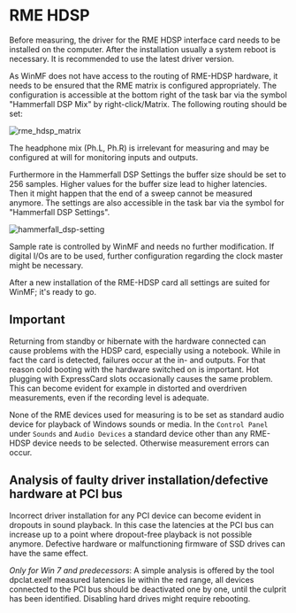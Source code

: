 # RME HDSP

Before measuring, the driver for the RME HDSP interface card needs to be installed on the computer. After the installation usually a system reboot is necessary. It is recommended to use the latest driver version.

As WinMF does not have access to the routing of RME-HDSP hardware, it needs to be ensured that the RME matrix is configured appropriately. The configuration is accessible at the bottom right of the task bar via the symbol "Hammerfall DSP Mix" by right-click/Matrix. The following routing should be set:

![rme_hdsp_matrix](/rme_hdsp_matrix.png)

The headphone mix (Ph.L, Ph.R) is irrelevant for measuring and may be configured at will for monitoring inputs and outputs.

Furthermore in the Hammerfall DSP Settings the buffer size should be set to 256 samples. Higher values for the buffer size lead to higher latencies. Then it might happen that the end of a sweep cannot be measured anymore. The settings are also accessible in the task bar via the symbol for "Hammerfall DSP Settings".

![hammerfall_dsp-setting](/hammerfall_dsp-setting.png)

Sample rate is controlled by WinMF and needs no further modification. If digital I/Os are to be used, further configuration regarding the clock master might be necessary.

After a new installation of the RME-HDSP card all settings are suited for WinMF; it's ready to go.

## Important

Returning from standby or hibernate with the hardware connected can cause problems with the HDSP card, especially using a notebook. While in fact the card is detected, failures occur at the in- and outputs. For that reason cold booting with the hardware switched on is important. Hot plugging with ExpressCard slots occasionally causes the same problem. This can become evident for example in distorted and overdriven measurements, even if the recording level is adequate.

None of the RME devices used for measuring is to be set as standard audio device for playback of Windows sounds or media. In the ``Control Panel`` under ``Sounds`` and ``Audio Devices`` a standard device other than any RME-HDSP device needs to be selected. Otherwise measurement errors can occur.

## Analysis of faulty driver installation/defective hardware at PCI bus

Incorrect driver installation for any PCI device can become evident in dropouts in sound playback. In this case the latencies at the PCI bus can increase up to a point where dropout-free playback is not possible anymore. Defective hardware or malfunctioning firmware of SSD drives can have the same effect.

*Only for Win 7 and predecessors*: A simple analysis is offered by the tool dpclat.exeIf measured latencies lie within the red range, all devices connected to the PCI bus should be deactivated one by one, until the culprit has been identified. Disabling hard drives might require rebooting.